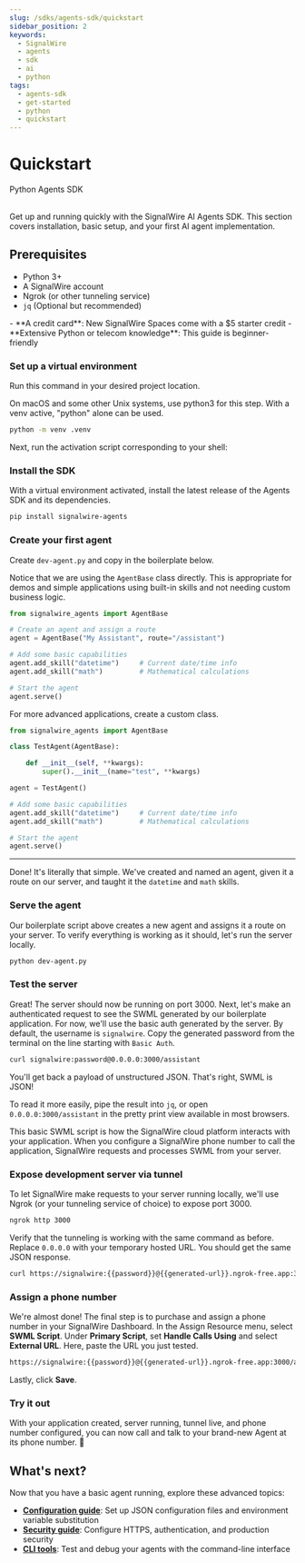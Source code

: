 ```yaml
---
slug: /sdks/agents-sdk/quickstart
sidebar_position: 2
keywords:
  - SignalWire
  - agents
  - sdk
  - ai
  - python
tags:
  - agents-sdk
  - get-started
  - python
  - quickstart
---
```



# Quickstart

<Subtitle>Python Agents SDK</Subtitle><br/><br/>

Get up and running quickly with the SignalWire AI Agents SDK. 
This section covers installation, basic setup, and your first AI agent implementation.

<div className="row">

<div className="col col--6">

## Prerequisites

- Python 3+
- A SignalWire account
- Ngrok (or other tunneling service)
- `jq` (Optional but recommended)

</div>

<div className="col col--6">

<Admonition type="tip" icon="😎" title="You don't need:">
    - **A credit card**: New SignalWire Spaces come with a $5 starter credit
    - **Extensive Python or telecom knowledge**: This guide is beginner-friendly
</Admonition>

</div>
</div>

<Steps>

### Set up a virtual environment

Run this command in your desired project location.

On macOS and some other Unix systems, use python3 for this step.
With a venv active, "python" alone can be used.

```bash
python -m venv .venv
```

Next, run the activation script corresponding to your shell:

<VenvScript/>

### Install the SDK

With a virtual environment activated, 
install the latest release of the Agents SDK and its dependencies.

```bash
pip install signalwire-agents
```

### Create your first agent

Create `dev-agent.py` and copy in the boilerplate below.

<Tabs>

<TabItem value="agentbase" label="Use AgentBase class">

Notice that we are using the `AgentBase` class directly.
This is appropriate for demos and simple applications using built-in skills and not needing custom business logic.

```python title="dev-agent.py"
from signalwire_agents import AgentBase

# Create an agent and assign a route
agent = AgentBase("My Assistant", route="/assistant")

# Add some basic capabilities
agent.add_skill("datetime")     # Current date/time info
agent.add_skill("math")         # Mathematical calculations

# Start the agent
agent.serve()
```

</TabItem>

<TabItem value="customclass" label="Create a custom class">

For more advanced applications, create a custom class.

```python title="dev-agent.py"
from signalwire_agents import AgentBase

class TestAgent(AgentBase):

    def __init__(self, **kwargs):
        super().__init__(name="test", **kwargs)

agent = TestAgent()

# Add some basic capabilities
agent.add_skill("datetime")     # Current date/time info
agent.add_skill("math")         # Mathematical calculations

# Start the agent
agent.serve()
```

</TabItem>

</Tabs>

---

Done! It's literally that simple.
We've created and named an agent, given it a route on our server,
and taught it the `datetime` and `math` skills.

### Serve the agent

Our boilerplate script above creates a new agent and assigns it a route on your server.
To verify everything is working as it should,
let's run the server locally.

```bash
python dev-agent.py
```

### Test the server

Great! The server should now be running on port 3000.
Next, let's make an authenticated request to see the SWML generated by our boilerplate application.
For now, we'll use the basic auth generated by the server.
By default, the username is `signalwire`.
Copy the generated password from the terminal on the line starting with `Basic Auth`.

```bash
curl signalwire:password@0.0.0.0:3000/assistant
```

You'll get back a payload of unstructured JSON.
That's right, SWML is JSON!

To read it more easily, pipe the result into `jq`, or open 
`0.0.0.0:3000/assistant`
in the pretty print view available in most browsers.

This basic SWML script is how the SignalWire cloud platform interacts with your application.
When you configure a SignalWire phone number to call the application,
SignalWire requests and processes SWML from your server.

### Expose development server via tunnel

To let SignalWire make requests to your server running locally,
we'll use Ngrok (or your tunneling service of choice) to expose port 3000.

```bash
ngrok http 3000
```

Verify that the tunneling is working with the same command as before.
Replace `0.0.0.0` with your temporary hosted URL.
You should get the same JSON response.

```bash
curl https://signalwire:{{password}}@{{generated-url}}.ngrok-free.app:3000/assistant
```

### Assign a phone number

We're almost done!
The final step is to purchase and assign a phone number in your SignalWire Dashboard.
In the Assign Resource menu, select **SWML Script**.
Under **Primary Script**, set **Handle Calls Using** and select **External URL**.
Here, paste the URL you just tested.

```bash
https://signalwire:{{password}}@{{generated-url}}.ngrok-free.app:3000/assistant
```

Lastly, click **Save**.

### Try it out

With your application created, server running, tunnel live, and phone number configured,
you can now call and talk to your brand-new Agent at its phone number. 🎉

</Steps>

## What's next?

Now that you have a basic agent running, explore these advanced topics:

- **[Configuration guide](/sdks/agents-sdk/configuration)**: Set up JSON configuration files and environment variable substitution
- **[Security guide](/sdks/agents-sdk/security)**: Configure HTTPS, authentication, and production security
- **[CLI tools](/sdks/agents-sdk/cli)**: Test and debug your agents with the command-line interface
